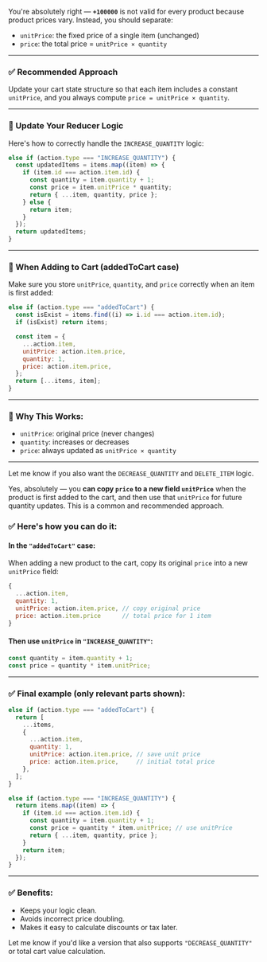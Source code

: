 You're absolutely right — **`+100000`** is not valid for every product because product prices vary. Instead, you should separate:

- `unitPrice`: the fixed price of a single item (unchanged)
- `price`: the total price = `unitPrice × quantity`

---

### ✅ Recommended Approach

Update your cart state structure so that each item includes a constant `unitPrice`, and you always compute `price = unitPrice × quantity`.

---

### 🔄 Update Your Reducer Logic

Here's how to correctly handle the `INCREASE_QUANTITY` logic:

```js
else if (action.type === "INCREASE_QUANTITY") {
  const updatedItems = items.map((item) => {
    if (item.id === action.item.id) {
      const quantity = item.quantity + 1;
      const price = item.unitPrice * quantity;
      return { ...item, quantity, price };
    } else {
      return item;
    }
  });
  return updatedItems;
}
```

---

### 🛒 When Adding to Cart (addedToCart case)

Make sure you store `unitPrice`, `quantity`, and `price` correctly when an item is first added:

```js
else if (action.type === "addedToCart") {
  const isExist = items.find((i) => i.id === action.item.id);
  if (isExist) return items;

  const item = {
    ...action.item,
    unitPrice: action.item.price,
    quantity: 1,
    price: action.item.price,
  };
  return [...items, item];
}
```

---

### 🧠 Why This Works:

- `unitPrice`: original price (never changes)
- `quantity`: increases or decreases
- `price`: always updated as `unitPrice × quantity`

---

Let me know if you also want the `DECREASE_QUANTITY` and `DELETE_ITEM` logic.

Yes, absolutely — you **can copy `price` to a new field `unitPrice`** when the product is first added to the cart, and then use that `unitPrice` for future quantity updates. This is a common and recommended approach.

### ✅ Here's how you can do it:

#### In the `"addedToCart"` case:

When adding a new product to the cart, copy its original `price` into a new `unitPrice` field:

```js
{
  ...action.item,
  quantity: 1,
  unitPrice: action.item.price, // copy original price
  price: action.item.price      // total price for 1 item
}
```

#### Then use `unitPrice` in `"INCREASE_QUANTITY"`:

```js
const quantity = item.quantity + 1;
const price = quantity * item.unitPrice;
```

---

### ✅ Final example (only relevant parts shown):

```js
else if (action.type === "addedToCart") {
  return [
    ...items,
    {
      ...action.item,
      quantity: 1,
      unitPrice: action.item.price, // save unit price
      price: action.item.price,     // initial total price
    },
  ];
}

else if (action.type === "INCREASE_QUANTITY") {
  return items.map((item) => {
    if (item.id === action.item.id) {
      const quantity = item.quantity + 1;
      const price = quantity * item.unitPrice; // use unitPrice
      return { ...item, quantity, price };
    }
    return item;
  });
}
```

---

### ✅ Benefits:

- Keeps your logic clean.
- Avoids incorrect price doubling.
- Makes it easy to calculate discounts or tax later.

Let me know if you'd like a version that also supports `"DECREASE_QUANTITY"` or total cart value calculation.
